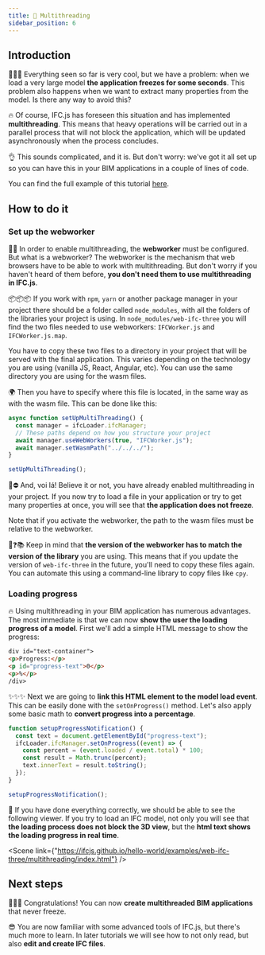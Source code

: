 ```yaml
---
title: 🚀 Multithreading
sidebar_position: 6
---
```



## Introduction

🥶🥶🥶
Everything seen so far is very cool, but we have a problem: when we load a very large model **the application freezes for some seconds**. This problem also happens when we want to extract many properties from the model. Is there any way to avoid this?

🔥
Of course, IFC.js has foreseen this situation and has implemented **multithreading**. This means that heavy operations will be carried out in a parallel process that will not block the application, which will be updated asynchronously when the process concludes.

👌
This sounds complicated, and it is. But don't worry: we've got it all set up so you can have this in your BIM applications in a couple of lines of code.

<IfcCard>
  You can find the full example of this tutorial <a href="https://github.com/IFCjs/hello-world/tree/main/examples/web-ifc-three/multithreading">here</a>.
</IfcCard>

## How to do it

### Set up the webworker

👩‍🏫
In order to enable multithreading, the **webworker** must be configured. But what is a webworker? The webworker is the mechanism that web browsers have to be able to work with multithreading. But don't worry if you haven't heard of them before, **you don't need them to use multithreading in IFC.js**.

📦📦📦
If you work with `npm`, `yarn` or another package manager in your project there should be a folder called `node_modules`, with all the folders of the libraries your project is using. In `node_modules/web-ifc-three` you will find the two files needed to use webworkers: `IFCWorker.js` and `IFCWorker.js.map`.

<IfcCard>You have to copy these two files to a directory in your project that will be served with the final application. This varies depending on the technology you are using (vanilla JS, React, Angular, etc). You can use the same directory you are using for the wasm files.</IfcCard>

🌍
Then you have to specify where this file is located, in the same way as with the wasm file. This can be done like this:

```js
async function setUpMultiThreading() {
  const manager = ifcLoader.ifcManager;
  // These paths depend on how you structure your project
  await manager.useWebWorkers(true, "IFCWorker.js");
  await manager.setWasmPath("../../../");
}

setUpMultiThreading();
```

🥶⛔
And, voi lá! Believe it or not, you have already enabled multithreading in your project. If you now try to load a file in your application or try to get many properties at once, you will see that **the application does not freeze**.

<IfcAlert>Note that if you activate the webworker, the path to the wasm files must be relative to the webworker.</IfcAlert>

🤖❓📚
Keep in mind that **the version of the webworker has to match the version of the library** you are using. This means that if you update the version of `web-ifc-three` in the future, you'll need to copy these files again. You can automate this using a command-line library to copy files like `cpy`.

### Loading progress

🔥
Using multithreading in your BIM application has numerous advantages. The most immediate is that we can now **show the user the loading progress of a model**. First we'll add a simple HTML message to show the progress:

```html
div id="text-container">
<p>Progress:</p>
<p id="progress-text">0</p>
<p>%</p>
/div>
```

✨✨✨
Next we are going to **link this HTML element to the model load event**. This can be easily done with the `setOnProgress()` method. Let's also apply some basic math to **convert progress into a percentage**.

```js
function setupProgressNotification() {
  const text = document.getElementById("progress-text");
  ifcLoader.ifcManager.setOnProgress((event) => {
    const percent = (event.loaded / event.total) * 100;
    const result = Math.trunc(percent);
    text.innerText = result.toString();
  });
}

setupProgressNotification();
```

🌈
If you have done everything correctly, we should be able to see the following viewer. If you try to load an IFC model, not only you will see that **the loading process does not block the 3D view**, but the **html text shows the loading progress in real time**.

<Scene link={"https://ifcjs.github.io/hello-world/examples/web-ifc-three/multithreading/index.html"} />

## Next steps

🎉🎉🎉
Congratulations! You can now **create multithreaded BIM applications** that never freeze.

😎
You are now familiar with some advanced tools of IFC.js, but there's much more to learn. In later tutorials we will see how to not only read, but also **edit and create IFC files**.
